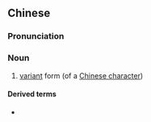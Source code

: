 {{also|异体}}
==Chinese==
{{zh-forms|s=异体}}

===Pronunciation===
{{zh-pron
|m=yìtǐ
|c=ji6 tai2
|cat=n
}}

===Noun===
{{zh-noun}}

# [[variant]] form (of a [[Chinese character]])

====Derived terms====
* {{zh-l|異體字}}